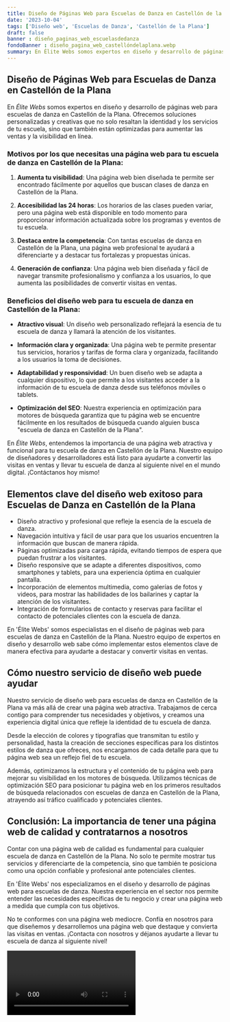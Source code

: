 ```yaml
---
title: Diseño de Páginas Web para Escuelas de Danza en Castellón de la Plana
date: '2023-10-04'
tags: ['Diseño web', 'Escuelas de Danza', 'Castellón de la Plana']
draft: false
banner : diseño_paginas_web_escuelasdedanza
fondoBanner : diseño_pagina_web_castellóndelaplana.webp
summary: En Élite Webs somos expertos en diseño y desarrollo de páginas web para escuelas de danza en Castellón de la Plana. Ofrecemos soluciones personalizadas y creativas que no solo resaltan la identidad y los servicios de tu escuela, sino que también están optimizadas para aumentar las ventas y la visibilidad en línea.
---
```


## Diseño de Páginas Web para Escuelas de Danza en Castellón de la Plana

En *Élite Webs* somos expertos en diseño y desarrollo de páginas web para escuelas de danza en Castellón de la Plana. Ofrecemos soluciones personalizadas y creativas que no solo resaltan la identidad y los servicios de tu escuela, sino que también están optimizadas para aumentar las ventas y la visibilidad en línea.

### Motivos por los que necesitas una página web para tu escuela de danza en Castellón de la Plana:

1. **Aumenta tu visibilidad**: Una página web bien diseñada te permite ser encontrado fácilmente por aquellos que buscan clases de danza en Castellón de la Plana.

2. **Accesibilidad las 24 horas**: Los horarios de las clases pueden variar, pero una página web está disponible en todo momento para proporcionar información actualizada sobre los programas y eventos de tu escuela.

3. **Destaca entre la competencia**: Con tantas escuelas de danza en Castellón de la Plana, una página web profesional te ayudará a diferenciarte y a destacar tus fortalezas y propuestas únicas.

4. **Generación de confianza**: Una página web bien diseñada y fácil de navegar transmite profesionalismo y confianza a los usuarios, lo que aumenta las posibilidades de convertir visitas en ventas.

### Beneficios del diseño web para tu escuela de danza en Castellón de la Plana:

- **Atractivo visual**: Un diseño web personalizado reflejará la esencia de tu escuela de danza y llamará la atención de los visitantes.

- **Información clara y organizada**: Una página web te permite presentar tus servicios, horarios y tarifas de forma clara y organizada, facilitando a los usuarios la toma de decisiones.

- **Adaptabilidad y responsividad**: Un buen diseño web se adapta a cualquier dispositivo, lo que permite a los visitantes acceder a la información de tu escuela de danza desde sus teléfonos móviles o tablets.

- **Optimización del SEO**: Nuestra experiencia en optimización para motores de búsqueda garantiza que tu página web se encuentre fácilmente en los resultados de búsqueda cuando alguien busca "escuela de danza en Castellón de la Plana".

En *Élite Webs*, entendemos la importancia de una página web atractiva y funcional para tu escuela de danza en Castellón de la Plana. Nuestro equipo de diseñadores y desarrolladores está listo para ayudarte a convertir las visitas en ventas y llevar tu escuela de danza al siguiente nivel en el mundo digital. ¡Contáctanos hoy mismo!

<GifSeo />

<Cta />

## Elementos clave del diseño web exitoso para Escuelas de Danza en Castellón de la Plana

- Diseño atractivo y profesional que refleje la esencia de la escuela de danza.
- Navegación intuitiva y fácil de usar para que los usuarios encuentren la información que buscan de manera rápida.
- Páginas optimizadas para carga rápida, evitando tiempos de espera que puedan frustrar a los visitantes.
- Diseño responsive que se adapte a diferentes dispositivos, como smartphones y tablets, para una experiencia óptima en cualquier pantalla.
- Incorporación de elementos multimedia, como galerías de fotos y videos, para mostrar las habilidades de los bailarines y captar la atención de los visitantes.
- Integración de formularios de contacto y reservas para facilitar el contacto de potenciales clientes con la escuela de danza.

En 'Élite Webs' somos especialistas en el diseño de páginas web para escuelas de danza en Castellón de la Plana. Nuestro equipo de expertos en diseño y desarrollo web sabe cómo implementar estos elementos clave de manera efectiva para ayudarte a destacar y convertir visitas en ventas.

## Cómo nuestro servicio de diseño web puede ayudar

Nuestro servicio de diseño web para escuelas de danza en Castellón de la Plana va más allá de crear una página web atractiva. Trabajamos de cerca contigo para comprender tus necesidades y objetivos, y creamos una experiencia digital única que refleje la identidad de tu escuela de danza.

Desde la elección de colores y tipografías que transmitan tu estilo y personalidad, hasta la creación de secciones específicas para los distintos estilos de danza que ofreces, nos encargamos de cada detalle para que tu página web sea un reflejo fiel de tu escuela.

Además, optimizamos la estructura y el contenido de tu página web para mejorar su visibilidad en los motores de búsqueda. Utilizamos técnicas de optimización SEO para posicionar tu página web en los primeros resultados de búsqueda relacionados con escuelas de danza en Castellón de la Plana, atrayendo así tráfico cualificado y potenciales clientes.

## Conclusión: La importancia de tener una página web de calidad y contratarnos a nosotros

Contar con una página web de calidad es fundamental para cualquier escuela de danza en Castellón de la Plana. No solo te permite mostrar tus servicios y diferenciarte de la competencia, sino que también te posiciona como una opción confiable y profesional ante potenciales clientes.

En 'Élite Webs' nos especializamos en el diseño y desarrollo de páginas web para escuelas de danza. Nuestra experiencia en el sector nos permite entender las necesidades específicas de tu negocio y crear una página web a medida que cumpla con tus objetivos.

No te conformes con una página web mediocre. Confía en nosotros para que diseñemos y desarrollemos una página web que destaque y convierta las visitas en ventas. ¡Contacta con nosotros y déjanos ayudarte a llevar tu escuela de danza al siguiente nivel!

<Video />

<CtaBot job='Escuelas de Danza' city='Castellón de la Plana'/>

<Gmaps query='Castellón de la Plana+españa+maps' />
